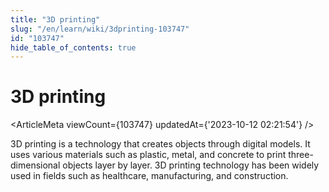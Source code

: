 ```yaml
---
title: "3D printing"
slug: "/en/learn/wiki/3dprinting-103747"
id: "103747"
hide_table_of_contents: true
---
```



<Breadcrumbs current="3D printing" />

# 3D printing

<ArticleMeta viewCount={103747} updatedAt={'2023-10-12 02:21:54'} />
<div className='border-solid border-b border-t-0 my-4 border-[var(--ifm-color-gray-300)]' />

3D printing is a technology that creates objects through digital models. It uses various materials such as plastic, metal, and concrete to print three-dimensional objects layer by layer. 3D printing technology has been widely used in fields such as healthcare, manufacturing, and construction.
